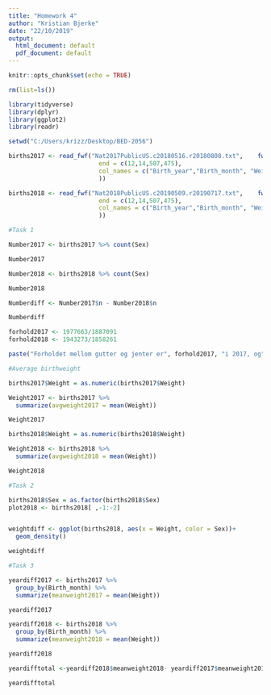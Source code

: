 ```yaml
---
title: "Homework 4"
author: "Kristian Bjerke"
date: "22/10/2019"
output:
  html_document: default
  pdf_document: default
---
```


```r
knitr::opts_chunk$set(echo = TRUE)
```

```r
rm(list=ls())

library(tidyverse)
library(dplyr)
library(ggplot2)
library(readr)
```

```r
setwd("C:/Users/krizz/Desktop/BED-2056")

births2017 <- read_fwf("Nat2017PublicUS.c20180516.r20180808.txt",    fwf_positions(start = c(9,13,504,475),
                         end = c(12,14,507,475),
                         col_names = c("Birth_year","Birth_month", "Weight", "Sex")
                         ))

births2018 <- read_fwf("Nat2018PublicUS.c20190509.r20190717.txt",    fwf_positions(start = c(9,13,504,475),
                         end = c(12,14,507,475),
                         col_names = c("Birth_year","Birth_month", "Weight", "Sex")
                         ))

```

```r
#Task 1

Number2017 <- births2017 %>% count(Sex)

Number2017

Number2018 <- births2018 %>% count(Sex)

Number2018

Numberdiff <- Number2017$n - Number2018$n

Numberdiff

forhold2017 <- 1977663/1887091
forhold2018 <- 1943273/1858261

paste("Forholdet mellom gutter og jenter er", forhold2017, "i 2017, og", forhold2018, "i 2018.")

```

```r
#Average birthweight

births2017$Weight = as.numeric(births2017$Weight)

Weight2017 <- births2017 %>%
  summarize(avgweight2017 = mean(Weight))

Weight2017

births2018$Weight = as.numeric(births2018$Weight)

Weight2018 <- births2018 %>%
  summarize(avgweight2018 = mean(Weight))

Weight2018
```


```r
#Task 2

births2018$Sex = as.factor(births2018$Sex)
plot2018 <- births2018[ ,-1:-2]


weightdiff <- ggplot(births2018, aes(x = Weight, color = Sex))+
  geom_density()

weightdiff
```

```r
#Task 3

yeardiff2017 <- births2017 %>%
  group_by(Birth_month) %>%
  summarize(meanweight2017 = mean(Weight))

yeardiff2017

yeardiff2018 <- births2018 %>%
  group_by(Birth_month) %>%
  summarize(meanweight2018 = mean(Weight))

yeardiff2018

yeardifftotal <-yeardiff2018$meanweight2018- yeardiff2017$meanweight2017

yeardifftotal
```

